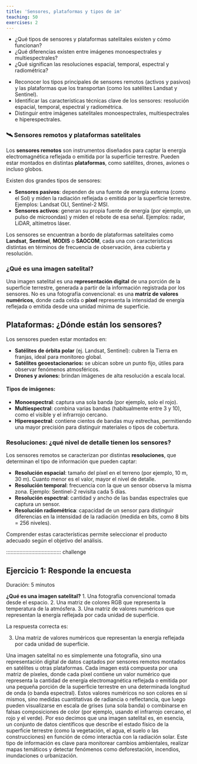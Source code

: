 ```yaml
---
title: 'Sensores, plataformas y tipos de im'
teaching: 50
exercises: 2
---
```


:::::::::::::::::::::::::::::::::::::: questions 

- ¿Qué tipos de sensores y plataformas satelitales existen y cómo funcionan?  
- ¿Qué diferencias existen entre imágenes monoespectrales y multiespectrales?  
- ¿Qué significan las resoluciones espacial, temporal, espectral y radiométrica?

::::::::::::::::::::::::::::::::::::::::::::::::

::::::::::::::::::::::::::::::::::::: objectives

- Reconocer los tipos principales de sensores remotos (activos y pasivos) y las plataformas que los transportan (como los satélites Landsat y Sentinel).  
- Identificar las características técnicas clave de los sensores: resolución espacial, temporal, espectral y radiométrica.  
- Distinguir entre imágenes satelitales monoespectrales, multiespectrales e hiperespectrales.
  
::::::::::::::::::::::::::::::::::::::::::::::::

### 🛰️ Sensores remotos y plataformas satelitales

Los **sensores remotos** son instrumentos diseñados para captar la energía electromagnética reflejada o emitida por la superficie terrestre. Pueden estar montados en distintas **plataformas**, como satélites, drones, aviones o incluso globos.

Existen dos grandes tipos de sensores:

- **Sensores pasivos**: dependen de una fuente de energía externa (como el Sol) y miden la radiación reflejada o emitida por la superficie terrestre. Ejemplos: Landsat OLI, Sentinel-2 MSI.
- **Sensores activos**: generan su propia fuente de energía (por ejemplo, un pulso de microondas) y miden el rebote de esa señal. Ejemplos: radar, LiDAR, altímetros láser.

Los sensores se encuentran a bordo de plataformas satelitales como **Landsat**, **Sentinel**, **MODIS** o **SAOCOM**, cada una con características distintas en términos de frecuencia de observación, área cubierta y resolución.

### ¿Qué es una imagen satelital?

Una imagen satelital es una **representación digital** de una porción de la superficie terrestre, generada a partir de la información registrada por los sensores. No es una fotografía convencional: es una **matriz de valores numéricos**, donde cada celda o **píxel** representa la intensidad de energía reflejada o emitida desde una unidad mínima de superficie.

## Plataformas: ¿Dónde están los sensores?

Los sensores pueden estar montados en:

- **Satélites de órbita polar** (ej. Landsat, Sentinel): cubren la Tierra en franjas, ideal para monitoreo global.
- **Satélites geoestacionarios:** se ubican sobre un punto fijo, útiles para observar fenómenos atmosféricos.
- **Drones y aviones:** brindan imágenes de alta resolución a escala local.

#### Tipos de imágenes:

- **Monoespectral**: captura una sola banda (por ejemplo, solo el rojo).
- **Multiespectral**: combina varias bandas (habitualmente entre 3 y 10), como el visible y el infrarrojo cercano.
- **Hiperespectral**: contiene cientos de bandas muy estrechas, permitiendo una mayor precisión para distinguir materiales o tipos de cobertura.

### Resoluciones: ¿qué nivel de detalle tienen los sensores?

Los sensores remotos se caracterizan por distintas **resoluciones**, que determinan el tipo de información que pueden captar:

- **Resolución espacial**: tamaño del píxel en el terreno (por ejemplo, 10 m, 30 m). Cuanto menor es el valor, mayor el nivel de detalle.
- **Resolución temporal**: frecuencia con la que un sensor observa la misma zona. Ejemplo: Sentinel-2 revisita cada 5 días.
- **Resolución espectral**: cantidad y ancho de las bandas espectrales que captura un sensor.
- **Resolución radiométrica**: capacidad de un sensor para distinguir diferencias en la intensidad de la radiación (medida en bits, como 8 bits = 256 niveles).

Comprender estas características permite seleccionar el producto adecuado según el objetivo del análisis.


::::::::::::::::::::::::::::::::::::: challenge 

## Ejercicio 1: Responde la encuesta
Duración: 5 minutos

**¿Qué es una imagen satelital?**
1. Una fotografía convencional tomada desde el espacio.
2. Una matriz de colores RGB que representa la temperatura de la atmósfera.
3. Una matriz de valores numéricos que representan la energía reflejada por cada unidad de superficie. 


:::::::::::::::::::::::: solution 

La respuesta correcta es:

3. Una matriz de valores numéricos que representan la energía reflejada por cada unidad de superficie.

Una imagen satelital no es simplemente una fotografía, sino una representación digital de datos captados por sensores remotos montados en satélites u otras plataformas. Cada imagen está compuesta por una matriz de píxeles, donde cada píxel contiene un valor numérico que representa la cantidad de energía electromagnética reflejada o emitida por una pequeña porción de la superficie terrestre en una determinada longitud de onda (o banda espectral).
Estos valores numéricos no son colores en sí mismos, sino medidas cuantitativas de radiancia o reflectancia, que luego pueden visualizarse en escala de grises (una sola banda) o combinarse en falsas composiciones de color (por ejemplo, usando el infrarrojo cercano, el rojo y el verde).
Por eso decimos que una imagen satelital es, en esencia, un conjunto de datos científicos que describe el estado físico de la superficie terrestre (como la vegetación, el agua, el suelo o las construcciones) en función de cómo interactúa con la radiación solar.
Este tipo de información es clave para monitorear cambios ambientales, realizar mapas temáticos y detectar fenómenos como deforestación, incendios, inundaciones o urbanización.

:::::::::::::::::::::::::::::::::


